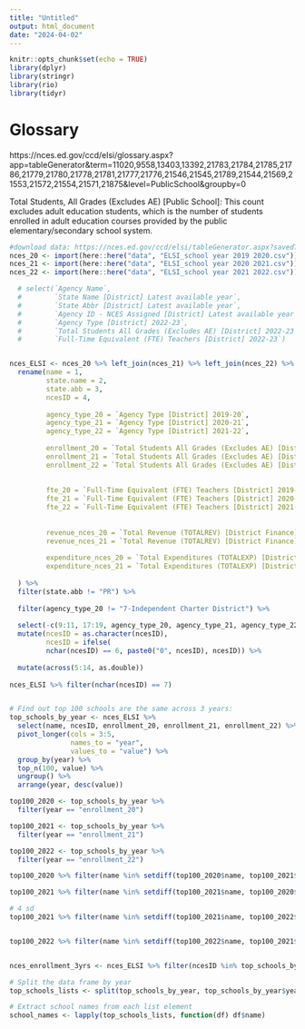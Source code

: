 ```yaml
---
title: "Untitled"
output: html_document
date: "2024-04-02"
---
```


```r
knitr::opts_chunk$set(echo = TRUE)
library(dplyr)
library(stringr)
library(rio)
library(tidyr)
```

# Glossary
https://nces.ed.gov/ccd/elsi/glossary.aspx?app=tableGenerator&term=11020,9558,13403,13392,21783,21784,21785,21786,21779,21780,21778,21781,21777,21776,21546,21545,21789,21544,21569,21553,21572,21554,21571,21875&level=PublicSchool&groupby=0

Total Students, All Grades (Excludes AE) [Public School]: 
This count excludes adult education students, which is the number of students enrolled in adult education courses provided by the public elementary/secondary school system.

```r

#download data: https://nces.ed.gov/ccd/elsi/tableGenerator.aspx?savedTableID=649124
nces_20 <- import(here::here("data", "ELSI_school year 2019 2020.csv"))
nces_21 <- import(here::here("data", "ELSI_school year 2020 2021.csv"))
nces_22 <- import(here::here("data", "ELSI_school year 2021 2022.csv"))

  # select(`Agency Name`, 
  #        `State Name [District] Latest available year`, 
  #        `State Abbr [District] Latest available year`,
  #        `Agency ID - NCES Assigned [District] Latest available year`,
  #        `Agency Type [District] 2022-23`, 
  #        `Total Students All Grades (Excludes AE) [District] 2022-23`, 
  #        `Full-Time Equivalent (FTE) Teachers [District] 2022-23`)


nces_ELSI <- nces_20 %>% left_join(nces_21) %>% left_join(nces_22) %>% 
  rename(name = 1,
         state.name = 2, 
         state.abb = 3,
         ncesID = 4,
         
         agency_type_20 = `Agency Type [District] 2019-20`,
         agency_type_21 = `Agency Type [District] 2020-21`,
         agency_type_22 = `Agency Type [District] 2021-22`,
         
         enrollment_20 = `Total Students All Grades (Excludes AE) [District] 2019-20`,
         enrollment_21 = `Total Students All Grades (Excludes AE) [District] 2020-21`,
         enrollment_22 = `Total Students All Grades (Excludes AE) [District] 2021-22`,
         
         
         fte_20 = `Full-Time Equivalent (FTE) Teachers [District] 2019-20`,
         fte_21 = `Full-Time Equivalent (FTE) Teachers [District] 2020-21`,
         fte_22 = `Full-Time Equivalent (FTE) Teachers [District] 2021-22`,
         
         
         revenue_nces_20 = `Total Revenue (TOTALREV) [District Finance] 2019-20`,
         revenue_nces_21 = `Total Revenue (TOTALREV) [District Finance] 2020-21`,
         
         expenditure_nces_20 = `Total Expenditures (TOTALEXP) [District Finance] 2019-20`,
         expenditure_nces_21 = `Total Expenditures (TOTALEXP) [District Finance] 2020-21`
    
  ) %>% 
  filter(state.abb != "PR") %>% 
  
  filter(agency_type_20 != "7-Independent Charter District") %>% 
  
  select(-c(9:11, 17:19, agency_type_20, agency_type_21, agency_type_22)) %>% 
  mutate(ncesID = as.character(ncesID),
         ncesID = ifelse(
         nchar(ncesID) == 6, paste0("0", ncesID), ncesID)) %>% 
  
  mutate(across(5:14, as.double))
 
nces_ELSI %>% filter(nchar(ncesID) == 7) 


# Find out top 100 schools are the same across 3 years:
top_schools_by_year <- nces_ELSI %>% 
  select(name, ncesID, enrollment_20, enrollment_21, enrollment_22) %>% 
  pivot_longer(cols = 3:5, 
               names_to = "year",
               values_to = "value") %>% 
  group_by(year) %>% 
  top_n(100, value) %>% 
  ungroup() %>% 
  arrange(year, desc(value))

top100_2020 <- top_schools_by_year %>% 
  filter(year == "enrollment_20")

top100_2021 <- top_schools_by_year %>% 
  filter(year == "enrollment_21")

top100_2022 <- top_schools_by_year %>% 
  filter(year == "enrollment_22")

top100_2020 %>% filter(name %in% setdiff(top100_2020$name, top100_2021$name))

top100_2021 %>% filter(name %in% setdiff(top100_2021$name, top100_2020$name))

# 4 sd 
top100_2021 %>% filter(name %in% setdiff(top100_2021$name, top100_2022$name))


top100_2022 %>% filter(name %in% setdiff(top100_2022$name, top100_2021$name))


nces_enrollment_3yrs <- nces_ELSI %>% filter(ncesID %in% top_schools_by_year$ncesID) %>% select(-c(name, state.name, state.abb))
```


```r

# Split the data frame by year
top_schools_lists <- split(top_schools_by_year, top_schools_by_year$year)

# Extract school names from each list element
school_names <- lapply(top_schools_lists, function(df) df$name)

```

